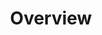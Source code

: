 ---
title: "Overview"
description: "Explore the Most Advanced ClipZap AI video workflow editor."
---